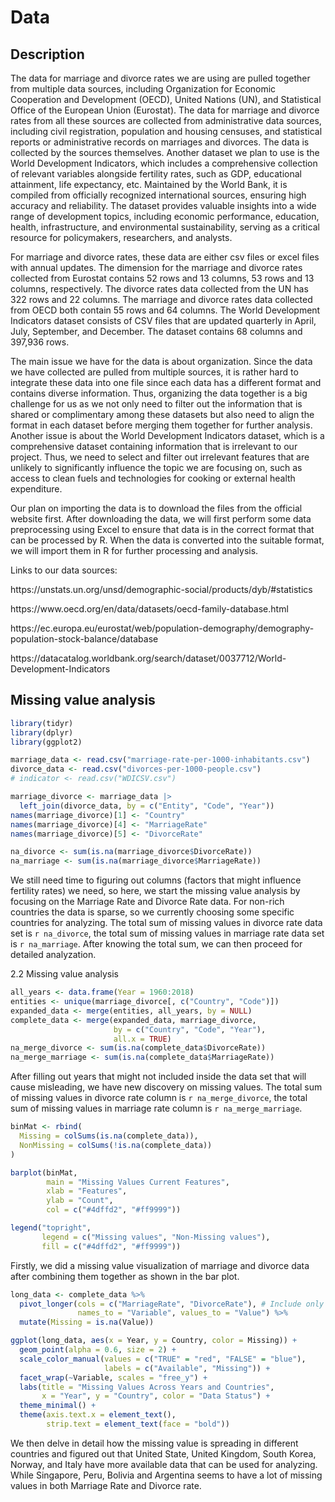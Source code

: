# Data

## Description

The data for marriage and divorce rates we are using are pulled together from multiple data sources, including Organization for Economic Cooperation and Development (OECD), United Nations (UN), and Statistical Office of the European Union (Eurostat). The data for marriage and divorce rates from all these sources are collected from administrative data sources, including civil registration, population and housing censuses, and statistical reports or administrative records on marriages and divorces. The data is collected by the sources themselves. Another dataset we plan to use is the World Development Indicators, which includes a comprehensive collection of relevant variables alongside fertility rates, such as GDP, educational attainment, life expectancy, etc. Maintained by the World Bank, it is compiled from officially recognized international sources, ensuring high accuracy and reliability. The dataset provides valuable insights into a wide range of development topics, including economic performance, education, health, infrastructure, and environmental sustainability, serving as a critical resource for policymakers, researchers, and analysts. 

For marriage and divorce rates, these data are either csv files or excel files with annual updates. The dimension for the marriage and divorce rates collected from Eurostat contains 52 rows and 13 columns, 53 rows and 13 columns, respectively. The divorce rates data collected from the UN has 322 rows and 22 columns. The marriage and divorce rates data collected from OECD both contain 55 rows and 64 columns. The World Development Indicators dataset consists of CSV files that are updated quarterly in April, July, September, and December. The dataset contains 68 columns and 397,936 rows.


The main issue we have for the data is about organization. Since the data we have collected are pulled from multiple sources, it is rather hard to integrate these data into one file since each data has a different format and contains diverse information. Thus, organizing the data together is a big challenge for us as we not only need to filter out the information that is shared or complimentary among these datasets but also need to align the format in each dataset before merging them together for further analysis. Another issue is about the World Development Indicators dataset, which is a comprehensive dataset containing information that is irrelevant to our project. Thus, we need to select and filter out irrelevant features that are unlikely to significantly influence the topic we are focusing on, such as access to clean fuels and technologies for cooking or external health expenditure.


Our plan on importing the data is to download the files from the official website first. After downloading the data, we will first perform some data preprocessing using Excel to ensure that data is in the correct format that can be processed by R. When the data is converted into the suitable format, we will import them in R for further processing and analysis.

Links to our data sources:

https://unstats.un.org/unsd/demographic-social/products/dyb/#statistics

https://www.oecd.org/en/data/datasets/oecd-family-database.html

https://ec.europa.eu/eurostat/web/population-demography/demography-population-stock-balance/database

https://datacatalog.worldbank.org/search/dataset/0037712/World-Development-Indicators 


## Missing value analysis
```r
library(tidyr)
library(dplyr)
library(ggplot2)
```

```r
marriage_data <- read.csv("marriage-rate-per-1000-inhabitants.csv")
divorce_data <- read.csv("divorces-per-1000-people.csv")
# indicator <- read.csv("WDICSV.csv")
```

```r
marriage_divorce <- marriage_data |> 
  left_join(divorce_data, by = c("Entity", "Code", "Year")) 
names(marriage_divorce)[1] <- "Country"
names(marriage_divorce)[4] <- "MarriageRate"
names(marriage_divorce)[5] <- "DivorceRate"

na_divorce <- sum(is.na(marriage_divorce$DivorceRate))
na_marriage <- sum(is.na(marriage_divorce$MarriageRate))
```
We still need time to figuring out columns (factors that might influence fertility rates) we need, so here,
we start the missing value analysis by focusing on the Marriage Rate and Divorce Rate data. For non-rich countries the data is sparse, so we currently choosing some specific countries for analyzing. The total sum of missing values in divorce rate data set is `r na_divorce`, the total sum of missing values in marriage rate data set is `r na_marriage`. After knowing the total sum, we can then proceed for detailed analyzation.

2.2 Missing value analysis
```r
all_years <- data.frame(Year = 1960:2018)
entities <- unique(marriage_divorce[, c("Country", "Code")])
expanded_data <- merge(entities, all_years, by = NULL)
complete_data <- merge(expanded_data, marriage_divorce, 
                       by = c("Country", "Code", "Year"), 
                       all.x = TRUE)
na_merge_divorce <- sum(is.na(complete_data$DivorceRate))
na_merge_marriage <- sum(is.na(complete_data$MarriageRate))
```
After filling out years that might not included inside the data set that will cause misleading, we have new discovery on missing values. The total sum of missing values in divorce rate column is `r na_merge_divorce`, the total sum of missing values in marriage rate column is `r na_merge_marriage`. 
```r
binMat <- rbind(
  Missing = colSums(is.na(complete_data)),
  NonMissing = colSums(!is.na(complete_data))
)

barplot(binMat, 
        main = "Missing Values Current Features", 
        xlab = "Features", 
        ylab = "Count", 
        col = c("#4dffd2", "#ff9999"))

legend("topright", 
       legend = c("Missing values", "Non-Missing values"), 
       fill = c("#4dffd2", "#ff9999"))
```
Firstly, we did a missing value visualization of marriage and divorce data after combining them together as shown in the bar plot.

```r
long_data <- complete_data %>%
  pivot_longer(cols = c("MarriageRate", "DivorceRate"), # Include only relevant columns
               names_to = "Variable", values_to = "Value") %>%
  mutate(Missing = is.na(Value)) 

ggplot(long_data, aes(x = Year, y = Country, color = Missing)) +
  geom_point(alpha = 0.6, size = 2) +
  scale_color_manual(values = c("TRUE" = "red", "FALSE" = "blue"),
                     labels = c("Available", "Missing")) +
  facet_wrap(~Variable, scales = "free_y") +
  labs(title = "Missing Values Across Years and Countries",
       x = "Year", y = "Country", color = "Data Status") +
  theme_minimal() +
  theme(axis.text.x = element_text(),
        strip.text = element_text(face = "bold"))
```
We then delve in detail how the missing value is spreading in different countries and figured 
out that United State, United Kingdom, South Korea, Norway, and Italy have more available data 
that can be used for analyzing. While Singapore, Peru, Bolivia and Argentina seems to have a lot
of missing values in both Marriage Rate and Divorce rate.
